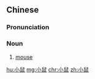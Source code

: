 ==Chinese==
{{zh-forms}}

===Pronunciation===
{{zh-pron
|m=xiǎoshǔ
|c=siu2 syu2
|cat=n
}}

===Noun===
{{zh-noun}}

# [[mouse]]

{{zh-cat|Rodents}}

[[hu:小鼠]]
[[mg:小鼠]]
[[chr:小鼠]]
[[zh:小鼠]]